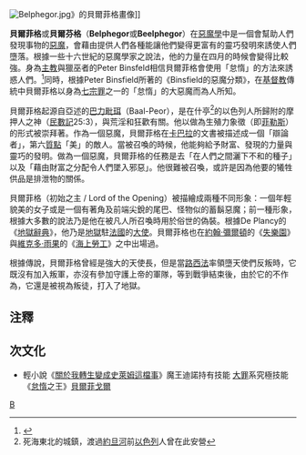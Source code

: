 {{Expand|time=2018-01-14T04:36:42+00:00}}
[[File:Belphegor.jpg|thumb]]》的貝爾菲格畫像]]

'''貝爾菲格'''或'''貝爾芬格'''（'''Belphegor'''或'''Beelphegor'''）在[[惡魔學|惡魔學]]中是一個會幫助人們發現事物的[[惡魔|惡魔]]，會藉由提供人們各種能讓他們變得更富有的靈巧發明來誘使人們墮落。根據一些十六世紀的惡魔學家之說法，他的力量在四月的時候會變得比較強。身為[[主教|主教]]與獵巫者的Peter Binsfeld相信貝爾菲格會使用「怠惰」的方法來誘惑人們。<ref>{{citebook|title=Merriam-Webster's Encyclopedia of World Religions |author= Wendy Doniger|year= 1999|url= http://books.google.com/books?visbn=0877790442&id=ZP_f9icf2roC&pg=RA1-PA287&lpg=RA1-PA287&ots=CEU5NbpNy8&dq=Belphegor+Demon&ie=ISO-8859-1&output=html&sig=77f2A1XaxWMvR92R7_bD7Z36Au8|isbn=0877790442}}</ref>同時，根據Peter Binsfield所著的《Binsfield的惡魔分類》，在[[基督教|基督教]]傳統中貝爾菲格以身為[[七宗罪|七宗罪]]之一的「怠惰」的大惡魔而為人所知。

貝爾菲格起源自亞述的[[巴力毗珥|巴力毗珥]]（Baal-Peor），是在什亭<ref>死海東北的城鎮，渡過[[約旦河|約旦河]]前[[以色列|以色列]]人曾在此安營</ref>的以色列人所歸附的摩押人之神（[[民數記|民數記]]25:3），與荒淫和狂歡有關。他以做為生殖力象徵（即[[菲勒斯|菲勒斯]]）的形式被崇拜著。作為一個惡魔，貝爾菲格在[[卡巴拉|卡巴拉]]的文書被描述成一個「辯論者」，第六[[生命之樹|質點]]「美」的敵人。當被召喚的時候，他能夠給予財富、發現的力量與靈巧的發明。做為一個惡魔，貝爾菲格的任務是去「在人們之間灑下不和的種子」以及「藉由財富之分配令人們墜入邪惡」。他很難被召喚，或許是因為他要的犧牲供品是排泄物的關係。

貝爾菲格（初始之主 / Lord of the Opening）被描繪成兩種不同形象：一個年輕貌美的女子或是一個有著角及前端尖銳的尾巴、怪物似的蓄鬍惡魔；前一種形象，根據大多數的說法乃是他在被凡人所召喚時用於俗世的偽裝。根據De Plancy的《[[地獄辭典|地獄辭典]]》，他乃是[[地獄|地獄]]駐[[法國|法國]]的[[大使|大使]]。貝爾菲格也在[[約翰·彌爾頓|約翰·彌爾頓]]的《[[失樂園|失樂園]]》與[[維克多·雨果|維克多·雨果]]的《[[海上勞工|海上勞工]]》之中出場過。

根據傳說，貝爾菲格曾經是強大的天使長，但是當[[路西法|路西法]]率領墮天使們反叛時，它既沒有加入叛軍，亦沒有參加守護上帝的軍隊，等到戰爭結束後，由於它的不作為，它還是被視為叛徒，打入了地獄。

== 注釋 ==
{{reflist}}

==次文化==
*輕小說《[[關於我轉生變成史萊姆這檔事|關於我轉生變成史萊姆這檔事]]》魔王迪諾持有技能 [[大罪|大罪]]系究極技能《[[怠惰|怠惰]]之王》[[貝爾菲格|貝爾菲戈爾]]

[[Category:惡魔|B]]